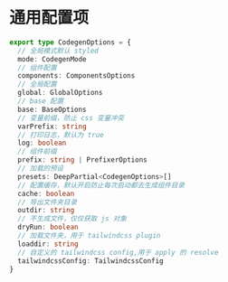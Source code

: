 # 通用配置项

```ts
export type CodegenOptions = {
  // 全局模式默认 styled
  mode: CodegenMode
  // 组件配置
  components: ComponentsOptions
  // 全局配置
  global: GlobalOptions
  // base 配置
  base: BaseOptions
  // 变量前缀，防止 css 变量冲突
  varPrefix: string
  // 打印日志，默认为 true
  log: boolean
  // 组件前缀
  prefix: string | PrefixerOptions
  // 加载的预设
  presets: DeepPartial<CodegenOptions>[]
  // 配置缓存，默认开启防止每次启动都去生成组件目录
  cache: boolean
  // 导出文件夹目录
  outdir: string
  // 不生成文件，仅仅获取 js 对象
  dryRun: boolean
  // 加载文件夹，用于 tailwindcss plugin
  loaddir: string
  // 自定义的 tailwindcss config,用于 apply 的 resolve
  tailwindcssConfig: TailwindcssConfig
}
```
